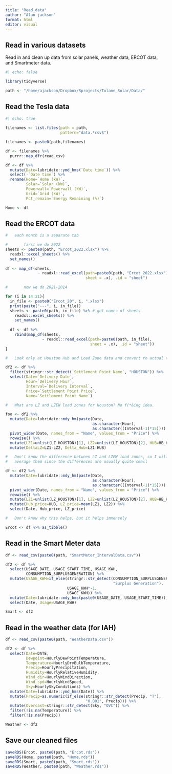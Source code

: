 ```yaml
---
title: "Read_data"
author: "Alan jackson"
format: html
editor: visual
---
```


## Read in various datasets

Read in and clean up data from solar panels, weather data, ERCOT data, and
Smartmeter data.


```r
#| echo: false

library(tidyverse)

path <- "/home/ajackson/Dropbox/Rprojects/Tulane_Solar/Data/"

```

##   Read the Tesla data

```r
#| echo: true
 
filenames <- list.files(path = path,
                        pattern="data.*csv$")

filenames <- paste0(path,filenames)

df <- filenames %>% 
  purrr::map_dfr(read_csv) 

df <- df %>% 
  mutate(Date=lubridate::ymd_hms(`Date time`)) %>% 
  select(-`Date time`) %>% 
  rename(Home=`Home (kW)`,
         Solar=`Solar (kW)`,
         Powerwall=`Powerwall (kW)`,
         Grid=`Grid (kW)`,
         Pct_remain=`Energy Remaining (%)`)

Home <- df

```

##        Read the ERCOT data

```r

#   each month is a separate tab

#       first we do 2022
sheets <- paste0(path, "Ercot_2022.xlsx") %>% 
  readxl::excel_sheets() %>% 
  set_names()
  
df <- map_df(sheets,
              ~ readxl::read_excel(path=paste0(path, "Ercot_2022.xlsx"),
                                   sheet = .x), .id = "sheet")

#       now we do 2021-2014

for (i in 14:21){
  in_file <- paste0("Ercot_20", i, ".xlsx")
  print(paste("---", i, in_file))
  sheets <- paste0(path, in_file) %>% # get names of sheets
    readxl::excel_sheets() %>% 
    set_names()
  
  df <- df %>% 
    rbind(map_df(sheets,
                ~ readxl::read_excel(path=paste0(path, in_file),
                                     sheet = .x), .id = "sheet"))
}

#   Look only at Houston Hub and Load Zone data and convert to actual time-date data

df2 <- df %>% 
  filter(stringr::str_detect(`Settlement Point Name`, "HOUSTON")) %>% 
  select(Date=`Delivery Date`,
         Hour=`Delivery Hour`,
         Interval=`Delivery Interval`,
         Price=`Settlement Point Price`,
         Name=`Settlement Point Name`)

#   What are LZ and LZEW load zones for Houston? No f(*&ing idea.

foo <- df2 %>% 
  mutate(Date=lubridate::mdy_hm(paste(Date,
                                      as.character(Hour),
                                      as.character((Interval-1)*15)))) %>% 
  pivot_wider(Date, names_from = "Name", values_from = "Price") %>% 
  rowwise() %>% 
  mutate(LZ1=unlist(LZ_HOUSTON)[1], LZ2=unlist(LZ_HOUSTON)[2], HUB=HB_HOUSTON[[1]]) %>% 
  mutate(DeltaLZ=LZ1-LZ2, Delta_Hub=LZ1-HUB)

#   Don't know the difference between LZ and LZEW load zones, so I will 
#   average them since the differences are usually quite small

df <- df2 %>% 
  mutate(Date=lubridate::mdy_hm(paste(Date,
                                      as.character(Hour),
                                      as.character((Interval-1)*15)))) %>% 
  pivot_wider(Date, names_from = "Name", values_from = "Price") %>% 
  rowwise() %>% 
  mutate(LZ1=unlist(LZ_HOUSTON)[1], LZ2=unlist(LZ_HOUSTON)[2], HUB=HB_HOUSTON[[1]]) %>% 
  mutate(Hub_price=HUB, LZ_price=mean(LZ1, LZ2)) %>% 
  select(Date, Hub_price, LZ_price)

#   Don't know why this helps, but it helps immensely

Ercot <- df %>% as_tibble()

```

##        Read in the Smart Meter data

```r

df <- read_csv(paste0(path, "SmartMeter_IntervalData.csv"))

df2 <- df %>% 
  select(USAGE_DATE, USAGE_START_TIME, USAGE_KWH, 
         CONSUMPTION_SURPLUSGENERATION) %>% 
  mutate(USAGE_KWH=if_else(stringr::str_detect(CONSUMPTION_SURPLUSGENERATION,
                                               "Surplus Generation"), 
                           USAGE_KWH*-1,
                           USAGE_KWH)) %>% 
  mutate(Date=lubridate::mdy_hms(paste0(USAGE_DATE, USAGE_START_TIME))) %>% 
  select(Date, Usage=USAGE_KWH)

Smart <- df2

```

##        Read in the weather data (for IAH)

```r

df <- read_csv(paste0(path, "WeatherData.csv"))

df2 <- df %>% 
  select(Date=DATE,
         Dewpoint=HourlyDewPointTemperature,
         Temperature=HourlyDryBulbTemperature,
         Precip=HourlyPrecipitation,
         Humidity=HourlyRelativeHumidity,
         Wind_dir=HourlyWindDirection,
         Wind_spd=HourlyWindSpeed,
         Sky=HourlySkyConditions) %>% 
  mutate(Date=lubridate::ymd_hms(Date)) %>% 
  mutate(Precip=as.numeric(if_else(stringr::str_detect(Precip, "T"), 
                                   "0.001", Precip))) %>% 
  mutate(Overcast=stringr::str_detect(Sky, "OVC")) %>% 
  filter(!is.na(Temperature)) %>% 
  filter(!is.na(Precip))

Weather <- df2

```

##        Save our cleaned files

```r

saveRDS(Ercot, paste0(path, "Ercot.rds"))
saveRDS(Home, paste0(path, "Home.rds"))
saveRDS(Smart, paste0(path, "Smart.rds"))
saveRDS(Weather, paste0(path, "Weather.rds"))

```












